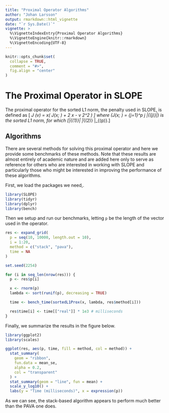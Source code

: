 ```yaml
---
title: "Proximal Operator Algorithms"
author: "Johan Larsson"
output: rmarkdown::html_vignette
date: "`r Sys.Date()`"
vignette: >
  %\VignetteIndexEntry{Proximal Operator Algorithms}
  %\VignetteEngine{knitr::rmarkdown}
  %\VignetteEncoding{UTF-8}
---
```


```r
knitr::opts_chunk$set(
  collapse = TRUE,
  comment = "#>",
  fig.align = "center"
)
```

# The Proximal Operator in SLOPE

The proximal operator for the sorted L1 norm, the penalty used in SLOPE,
is defined as
\[
  \operatorname{prox}_J (v) = 
    \operatorname*{arg\,min}_x\left( J(x; \lambda) + \frac 1 2 \lVert x - v \rVert_2^2 \right)
\]
where \(J(x; \lambda) = \sum_{j=1}^p \lambda_j |\beta_{(j)}|\) is the
sorted L1 norm, for which
\[|\beta_{(1)}| \geq |\beta_{(2)} \geq \cdots \geq |\beta_{(p)}.\]

## Algorithms

There are several methods for solving this proximal operator and here
we provide some benchmarks of these methods. Note that these results are 
almost entirely of academic nature and are added here only to serve as
reference for others who are interested in working with SLOPE and particularly
those who might be interested in improving the performance of these 
algorithms.

First, we load the packages we need,.

```r
library(SLOPE)
library(tidyr)
library(dplyr)
library(bench)
```

Then we setup and run our benchmarks, letting `p` be the length of the 
vector used in the operator. 

```r
res <- expand_grid(
  p = seq(10, 10000, length.out = 10),
  i = 1:20,
  method = c("stack", "pava"),
  time = NA
)

set.seed(2254)

for (i in seq_len(nrow(res))) {
  p <- res$p[i]

  x <- rnorm(p)
  lambda <- sort(runif(p), decreasing = TRUE)

  time <- bench_time(sortedL1Prox(x, lambda, res$method[i]))

  res$time[i] <- time[["real"]] * 1e3 # milliseconds
}
```

Finally, we summarize the results in the figure below.

```r
library(ggplot2)
library(scales)

ggplot(res, aes(p, time, fill = method, col = method)) +
  stat_summary(
    geom = "ribbon",
    fun.data = mean_se,
    alpha = 0.2,
    col = "transparent"
  ) +
  stat_summary(geom = "line", fun = mean) +
  scale_y_log10() +
  labs(y = "Time (milliseconds)", x = expression(p))
```

As we can see, the stack-based algorithm appears to perform much better
than the PAVA one does.

